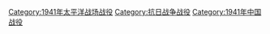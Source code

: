 [[Category:1941年太平洋战场战役|Category:1941年太平洋战场战役]]
[[Category:抗日战争战役|Category:抗日战争战役]]
[[Category:1941年中国战役|Category:1941年中国战役]]